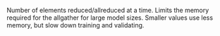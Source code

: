 Number of elements reduced/allreduced at a time. Limits the memory required for the allgather for large model sizes. Smaller values use less memory, but slow down training and validating.